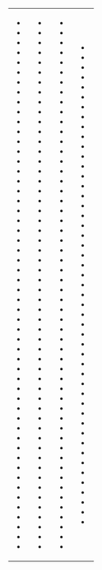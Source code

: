 {|
|-
|valign="top"|
* {{FlagIOCteam|AFG}}
* {{FlagIOCteam|ALB}}
* {{FlagIOCteam|ALG}}
* {{FlagIOCteam|ASA}}
* {{FlagIOCteam|AND}}
* {{FlagIOCteam|ANG}}
* {{FlagIOCteam|ANT}}
* {{FlagIOCteam|ARG}}
* {{FlagIOCteam|ARM}}
* {{FlagIOCteam|ARU}}
* {{FlagIOCteam|AUS}}
* {{FlagIOCteam|AUT}}
* {{FlagIOCteam|AZE}}
* {{FlagIOCteam|BAH}}
* {{FlagIOCteam|BRN}}
* {{FlagIOCteam|BAN}}
* {{FlagIOCteam|BAR}}
* {{FlagIOCteam|BLR}}
* {{FlagIOCteam|BEL}}
* {{FlagIOCteam|BIZ}}
* {{FlagIOCteam|BEN}}
* {{FlagIOCteam|BER}}
* {{FlagIOCteam|BHU}}
* {{FlagIOCteam|BOL}}
* {{FlagIOCteam|BIH}}
* {{FlagIOCteam|BOT}}
* {{FlagIOCteam|BRA}}
* {{FlagIOCteam|IVB}}
* {{FlagIOCteam|BRU}}
* {{FlagIOCteam|BUL}}
* {{FlagIOCteam|BUR}}
* {{FlagIOCteam|BDI}}
* {{FlagIOCteam|CAM}}
* {{FlagIOCteam|CMR}}
* {{FlagIOCteam|CAN}}
* {{FlagIOCteam|CPV}}
* {{FlagIOCteam|CAY}}
* {{FlagIOCteam|CAF}}
* {{FlagIOCteam|CHA}}
* {{FlagIOCteam|CHI}}
* {{FlagIOCteam|CHN}}
* {{FlagIOCteam|ROC}}
* {{FlagIOCteam|COL}}
* {{FlagIOCteam|COM}}
* {{FlagIOCteam|CGO}}
* {{FlagIOCteam|COD}}
* {{FlagIOCteam|COK}}
* {{FlagIOCteam|CRC}}
* {{FlagIOCteam|CIV}}
* {{FlagIOCteam|CRO}}
* {{FlagIOCteam|CUB}}
* {{FlagIOCteam|CYP}}
* {{FlagIOCteam|CZE}}
* ''{{FlagIOCteam|TCH}}''
|valign="top"|
* {{FlagIOCteam|DEN}}
* {{FlagIOCteam|DJI}}
* {{FlagIOCteam|DMA}}
* {{FlagIOCteam|DOM}}
* {{FlagIOCteam|ECU}}
* {{FlagIOCteam|EGY}}
* {{FlagIOCteam|ESA}}
* {{FlagIOCteam|GEQ}}
* {{FlagIOCteam|ERI}}
* {{FlagIOCteam|EST}}
* {{FlagIOCteam|ETH}}
* {{FlagIOCteam|FIJ}}
* {{FlagIOCteam|FIN}}
* {{FlagIOCteam|FRA}}
* {{FlagIOCteam|GAB}}
* {{FlagIOCteam|GAM}}
* {{FlagIOCteam|GEO}}
* {{FlagIOCteam|GER}}
* ''{{FlagIOCteam|GDR}}''
* ''{{FlagIOCteam|FRG}}''
* {{FlagIOCteam|GHA}}
* {{FlagIOCteam|GBR}}
* {{FlagIOCteam|GRE}}
* {{FlagIOCteam|GRN}}
* {{FlagIOCteam|GUM}}
* {{FlagIOCteam|GUA}}
* {{FlagIOCteam|GUI}}
* {{FlagIOCteam|GBS}}
* {{FlagIOCteam|GUY}}
* {{FlagIOCteam|HAI}}
* {{FlagIOCteam|HON}}
* {{FlagIOCteam|HKG}}
* {{FlagIOCteam|HUN}}
* {{FlagIOCteam|ISL}}
* {{FlagIOCteam|IND}}
* {{FlagIOCteam|INA}}
* {{FlagIOCteam|IRI}}
* {{FlagIOCteam|IRQ}}
* {{FlagIOCteam|IRL}}
* {{FlagIOCteam|ISR}}
* {{FlagIOCteam|ITA}}
* {{FlagIOCteam|JAM}}
* {{FlagIOCteam|JPN}}
* {{FlagIOCteam|JOR}}
* {{FlagIOCteam|KAZ}}
* {{FlagIOCteam|KEN}}
* {{FlagIOCteam|KIR}}
* {{FlagIOCteam|PRK}}
* {{FlagIOCteam|KOR}}
* {{FlagIOCteam|KUW}}
* {{FlagIOCteam|KGZ}}
* {{FlagIOCteam|LAO}}
* {{FlagIOCteam|LAT}}
* {{FlagIOCteam|LIB}}
|valign="top"|
* {{FlagIOCteam|LES}}
* {{FlagIOCteam|LBR}}
* {{FlagIOCteam|LBA}}
* {{FlagIOCteam|LIE}}
* {{FlagIOCteam|LTU}}
* {{FlagIOCteam|LUX}}
* {{FlagIOCteam|MKD}}
* {{FlagIOCteam|MAD}}
* {{FlagIOCteam|MAW}}
* {{FlagIOCteam|MAS}}
* {{FlagIOCteam|MDV}}
* {{FlagIOCteam|MLI}}
* {{FlagIOCteam|MLT}}
* {{FlagIOCteam|MHL}}
* {{FlagIOCteam|MTN}}
* {{FlagIOCteam|MRI}}
* {{FlagIOCteam|MEX}}
* {{FlagIOCteam|FSM}}
* {{FlagIOCteam|MDA}}
* {{FlagIOCteam|MON}}
* {{FlagIOCteam|MGL}}
* {{FlagIOCteam|MNE}}
* {{FlagIOCteam|MAR}}
* {{FlagIOCteam|MOZ}}
* {{FlagIOCteam|MYA}}
* {{FlagIOCteam|NAM}}
* {{FlagIOCteam|NRU}}
* {{FlagIOCteam|NEP}}
* {{FlagIOCteam|NED}}
* {{FlagIOCteam|AHO}}
* {{FlagIOCteam|NZL}}
* {{FlagIOCteam|NCA}}
* {{FlagIOCteam|NIG}}
* {{FlagIOCteam|NGR}}
* {{FlagIOCteam|NOR}}
* {{FlagIOCteam|OMA}}
* {{FlagIOCteam|PAK}}
* {{FlagIOCteam|PLW}}
* {{FlagIOCteam|PLE}}
* {{FlagIOCteam|PAN}}
* {{FlagIOCteam|PNG}}
* {{FlagIOCteam|PAR}}
* {{FlagIOCteam|PER}}
* {{FlagIOCteam|PHI}}
* {{FlagIOCteam|POL}}
* {{FlagIOCteam|POR}}
* {{FlagIOCteam|PUR}}
* {{FlagIOCteam|QAT}}
* {{FlagIOCteam|ROU}}
* {{FlagIOCteam|RUS}}
* {{FlagIOCteam|RWA}}
* {{FlagIOCteam|SKN}}
* {{FlagIOCteam|LCA}}
* {{FlagIOCteam|VIN}}
|valign="top"|
* {{FlagIOCteam|SAM}}
* {{FlagIOCteam|SMR}}
* {{FlagIOCteam|STP}}
* {{FlagIOCteam|KSA}}
* {{FlagIOCteam|SEN}}
* {{FlagIOCteam|SRB}}
* {{FlagIOCteam|SEY}}
* {{FlagIOCteam|SLE}}
* {{FlagIOCteam|SIN}}
* {{FlagIOCteam|SVK}}
* {{FlagIOCteam|SLO}}
* {{FlagIOCteam|SOL}}
* {{FlagIOCteam|SOM}}
* {{FlagIOCteam|RSA}}
* ''{{FlagIOCteam|URS}}''
* {{FlagIOCteam|ESP}}
* {{FlagIOCteam|SRI}}
* {{FlagIOCteam|SUD}}
* {{FlagIOCteam|SUR}}
* {{FlagIOCteam|SWZ}}
* {{FlagIOCteam|SWE}}
* {{FlagIOCteam|SUI}}
* {{FlagIOCteam|SYR}}
* {{FlagIOCteam|TJK}}
* {{FlagIOCteam|TAN}}
* {{FlagIOCteam|THA}}
* {{FlagIOCteam|TLS}}
* {{FlagIOCteam|TOG}}
* {{FlagIOCteam|TGA}}
* {{FlagIOCteam|TRI}}
* {{FlagIOCteam|TUN}}
* {{FlagIOCteam|TUR}}
* {{FlagIOCteam|TKM}}
* {{FlagIOCteam|TPE}}
* {{FlagIOCteam|TUV}}
* {{FlagIOCteam|UGA}}
* {{FlagIOCteam|UKR}}
* {{FlagIOCteam|UAE}}
* {{FlagIOCteam|USA}}
* {{FlagIOCteam|URU}}
* {{FlagIOCteam|UZB}}
* {{FlagIOCteam|VAN}}
* {{FlagIOCteam|VEN}}
* {{FlagIOCteam|VIE}}
* {{FlagIOCteam|ISV}}
* {{FlagIOCteam|YEM}}
* ''{{FlagIOCteam|YUG}}''
* {{FlagIOCteam|ZAM}}
* {{FlagIOCteam|ZIM}}
|}